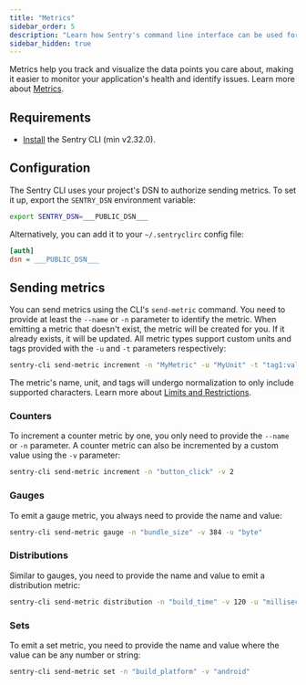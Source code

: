 ```yaml
---
title: "Metrics"
sidebar_order: 5
description: "Learn how Sentry's command line interface can be used for sending metrics."
sidebar_hidden: true
---
```


<Include name="metrics-api-change.mdx" />

Metrics help you track and visualize the data points you care about, making it easier to monitor your application's health and identify issues.
Learn more about [Metrics](/product/explore/metrics).

## Requirements
- [Install](/cli/installation) the Sentry CLI (min v2.32.0).

## Configuration

The Sentry CLI uses your project's DSN to authorize sending metrics. To set it up, export the `SENTRY_DSN` environment variable:

```bash
export SENTRY_DSN=___PUBLIC_DSN___
```

Alternatively, you can add it to your `~/.sentryclirc` config file:

```ini {filename:~/.sentryclirc}
[auth]
dsn = ___PUBLIC_DSN___
```

## Sending metrics
You can send metrics using the CLI's `send-metric` command. You need to provide at least the `--name` or `-n` parameter to identify the metric.
When emitting a metric that doesn't exist, the metric will be created for you. If it already exists, it will be updated.
All metric types support custom units and tags provided with the `-u` and `-t` parameters respectively:

```bash
sentry-cli send-metric increment -n "MyMetric" -u "MyUnit" -t "tag1:val1","tag2:val2"
```

The metric's name, unit, and tags will undergo normalization to only include supported characters.
Learn more about [Limits and Restrictions](/product/explore/metrics/#limits-and-restrictions).

### Counters
To increment a counter metric by one, you only need to provide the `--name` or `-n` parameter.
A counter metric can also be incremented by a custom value using the `-v` parameter:

```bash
sentry-cli send-metric increment -n "button_click" -v 2
```

### Gauges
To emit a gauge metric, you always need to provide the name and value:

```bash
sentry-cli send-metric gauge -n "bundle_size" -v 384 -u "byte"
```

### Distributions
Similar to gauges, you need to provide the name and value to emit a distribution metric:

```bash
sentry-cli send-metric distribution -n "build_time" -v 120 -u "millisecond"
```

### Sets
To emit a set metric, you need to provide the name and value where the value can be any number or string:

```bash
sentry-cli send-metric set -n "build_platform" -v "android"
```
